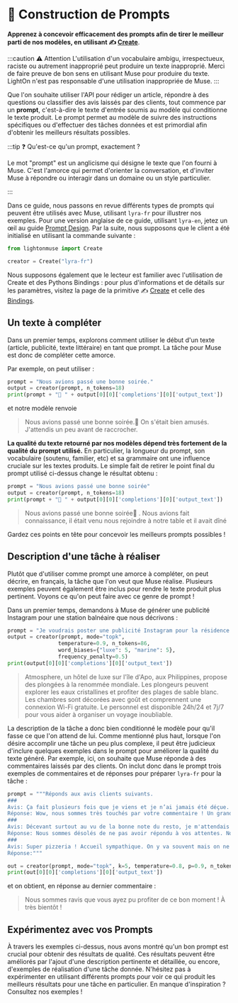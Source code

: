 # 📜 Construction de Prompts

**Apprenez à concevoir efficacement des prompts afin de tirer le meilleur parti de nos modèles, en utilisant ✍️ [Create](/api/endpoints/create)**.

:::caution ⚠️ Attention
L'utilisation d'un vocabulaire ambigu, irrespectueux, raciste ou autrement inapproprié peut produire un texte inapproprié. Merci de faire preuve de bon sens en utilisant Muse pour produire du texte. LightOn n'est pas responsable d'une utilisation inappropriée de Muse.
:::

Que l'on souhaite utiliser l'API pour rédiger un article, répondre à des questions ou classifier des avis laissés par des clients, tout commence par un **prompt**, c'est-à-dire le texte d'entrée soumis au modèle qui conditionne le texte produit. Le prompt permet au modèle de suivre des instructions spécifiques ou d'effectuer des tâches données et est primordial afin d'obtenir les meilleurs résultats possibles.

:::tip ❓ Qu'est-ce qu'un prompt, exactement ?

Le mot "prompt" est un anglicisme qui désigne le texte que l'on fourni à Muse. C'est l'amorce qui permet d'orienter la conversation, et d'inviter Muse à répondre ou interagir dans un domaine ou un style particulier.

:::

Dans ce guide, nous passons en revue différents types de prompts qui peuvent être utilisés avec Muse, utilisant `lyra-fr` pour illustrer nos exemples. Pour une version anglaise de ce guide, utilisant `lyra-en`, jetez un œil au guide [Prompt Design](/home/english/prompt). Par la suite, nous supposons que le client a été initialisé en utilisant la commande suivante :

```python
from lightonmuse import Create

creator = Create("lyra-fr")
```

Nous supposons également que le lecteur est familier avec l'utilisation de Create et des Pythons Bindings : pour plus d'informations et de détails sur les paramètres, visitez la page de la primitive ✍️ [Create](/api/endpoints/create) et celle des [Bindings](/api/integrations/python).

## Un texte à compléter

Dans un premier temps, explorons comment utiliser le début d'un texte (article, publicité, texte littéraire) en tant que prompt. La tâche pour Muse est donc de compléter cette amorce.

Par exemple, on peut utiliser :

```python
prompt = "Nous avions passé une bonne soirée."
output = creator(prompt, n_tokens=18)
print(prompt + "🤖 " + output[0][0]['completions'][0]['output_text'])
```

et notre modèle renvoie

> Nous avions passé une bonne soirée.🤖 On s'était bien amusés.
> J'attendis un peu avant de raccrocher.

**La qualité du texte retourné par nos modèles dépend très fortement de la qualité du prompt utilisé.** En particulier, la longueur du prompt, son vocabulaire (soutenu, familier, etc) et sa grammaire ont une influence cruciale sur les textes produits. Le simple fait de retirer le point final du prompt utilisé ci-dessus change le résultat obtenu :

```python
prompt = "Nous avions passé une bonne soirée"
output = creator(prompt, n_tokens=18)
print(prompt + "🤖 " + output[0][0]['completions'][0]['output_text'])
```

> Nous avions passé une bonne soirée🤖 . Nous avions fait connaissance, il était venu nous rejoindre à notre table et il avait dîné

Gardez ces points en tête pour concevoir les meilleurs prompts possibles !

## Description d'une tâche à réaliser

Plutôt que d'utiliser comme prompt une amorce à compléter, on peut décrire, en français, la tâche que l'on veut que Muse réalise. Plusieurs exemples peuvent également être inclus pour rendre le texte produit plus pertinent. Voyons ce qu'on peut faire avec ce genre de prompt !

Dans un premier temps, demandons à Muse de générer une publicité Instagram pour une station balnéaire que nous décrivons :

```python
prompt = "Je voudrais poster une publicité Instagram pour la résidence de vacances Atmosphère, un hôtel de luxe sur l'île d'Apo, aux Philippines, qui propose des plongées à la renommée mondiale. Voici le texte : '"
output = creator(prompt, mode="topk",
                temperature=0.9, n_tokens=86,
                word_biases={"luxe": 5, "marine": 5},
                frequency_penalty=0.5)
print(output[0][0]['completions'][0]['output_text'])
```

> Atmosphere, un hôtel de luxe sur l'île d'Apo, aux Philippines, propose des plongées à la renommée mondiale. Les plongeurs peuvent explorer les eaux cristallines et profiter des plages de sable blanc. Les chambres sont décorées avec goût et comprennent une connexion Wi-Fi gratuite. Le personnel est disponible 24h/24 et 7j/7 pour vous aider à organiser un voyage inoubliable.

La description de la tâche a donc bien conditionné le modèle pour qu'il fasse ce que l'on attend de lui. Comme mentionné plus haut, lorsque l'on désire accomplir une tâche un peu plus complexe, il peut être judicieux d'inclure quelques exemples dans le prompt pour améliorer la qualité du texte généré. Par exemple, ici, on souhaite que Muse réponde à des commentaires laissés par des clients. On inclut donc dans le prompt trois exemples de commentaires et de réponses pour préparer `lyra-fr` pour la tâche :

```python
prompt = """Réponds aux avis clients suivants.
###
Avis: Ça fait plusieurs fois que je viens et je n’ai jamais été déçue. L’accueil est chaleureux, les pizzas sont juste parfaites. J’ai enfin goûté un dessert et il était largement à la hauteur du reste ! Bref, au top, j’y retournerai bientôt !
Réponse: Wow, nous sommes très touchés par votre commentaire ! Un grand merci à vous et à très bientôt !
###
Avis: Décevant surtout au vu de la bonne note du resto, je m'attendais à me régaler mais pas vraiment. Le tiramisu, certes bien garni, était très liquide, on aurait dit que c'était mélangé avec de l'eau, et pas très bon.
Réponse: Nous sommes désolés de ne pas avoir répondu à vos attentes. Nous espérons que vous nous donnerez une autre chance bientôt.
###
Avis: Super pizzeria ! Accueil sympathique. On y va souvent mais on ne s'en lasse pas !
Réponse:"""

out = creator(prompt, mode="topk", k=5, temperature=0.8, p=0.9, n_tokens=20, stop_words=["\n"])
print(out[0][0]['completions'][0]['output_text'])
```

et on obtient, en réponse au dernier commentaire :

> Nous sommes ravis que vous ayez pu profiter de ce bon moment ! À très bientôt !
> ​
> ​

## Expérimentez avec vos Prompts

À travers les exemples ci-dessus, nous avons montré qu'un bon prompt est crucial pour obtenir des résultats de qualité. Ces résultats peuvent être améliorés par l'ajout d'une description pertinente et détaillée, ou encore, d'exemples de réalisation d'une tâche donnée. N'hésitez pas à expérimenter en utilisant différents prompts pour voir ce qui produit les meilleurs résultats pour une tâche en particulier. En manque d'inspiration ? Consultez nos exemples !
